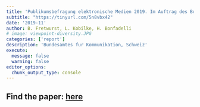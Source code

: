 ```yaml
---
title: 'Publikumsbefragung elektronische Medien 2019. Im Auftrag des Bundesamtes fur Kommunikation'
subtitle: "https://tinyurl.com/5n8vbx42"
date: '2019-11'
author: B. Fretwurst, L. Kobilke, H. Bonfadelli
# image: viewpoint-diversity.JPG
categories: ['report']
description: 'Bundesamtes fur Kommunikation, Schweiz'
execute: 
  message: false
  warning: false
editor_options: 
  chunk_output_type: console
---
```


## Find the paper: [here](https://www.bakom.admin.ch/dam/bakom/de/dokumente/bakom/elektronische_medien/Zahlen%20und%20Fakten/Studien/publikumsbefragung-elektronische-medien-2019-bericht.pdf.download.pdf/Publikumsbefragung%20elektronische%20Medien%202019.pdf) ##

